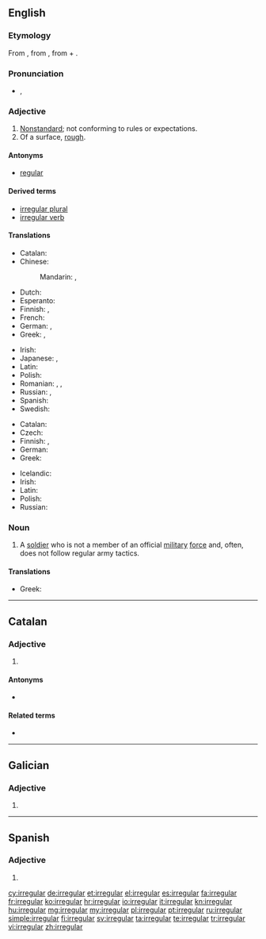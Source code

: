 {{also|irregulär}}
==English==
{{wikipedia}}

===Etymology===
From {{etyl|fro}} {{term|irreguler|lang=fro}}, from {{etyl|ML.}} {{term|irregularis|lang=la}}, from {{term|in-|lang=la}} + {{term|regularis|lang=la}}.

===Pronunciation===
* {{a|US}} {{IPA|/ɪˈrɛɡjəlɚ/}}, {{X-SAMPA|/I"rEgj@l@`/}}

===Adjective===
{{en-adj}}

# [[nonstandard|Nonstandard]]; not conforming to rules or expectations.
# Of a surface, [[rough]].

====Antonyms====
* [[regular]]

====Derived terms====
* [[irregular plural]]
* [[irregular verb]]

====Translations====
{{trans-top|nonstandard}}
* Catalan: {{t|ca|irregular}}
* Chinese:
*: Mandarin: {{t|zh|無常|sc=Hani}}, {{t|zh|无常|tr=wúcháng|sc=Hani}}
* Dutch: {{t-|nl|onregelmatig}}
* Esperanto: {{t|eo|neregulara}}
* Finnish: {{t-|fi|epäsäännöllinen}}, {{t-|fi|säännötön}}
* French: {{t|fr|irregulier}}
* German: {{t-|de|irregulär}}, {{t|de|unregelmäßig}}
* Greek: {{t|el|ακανόνιστος|m|tr=akanónistos|sc=Grek}}, {{t|el|αντικανονικός|m|tr=antikanonikós|sc=Grek}}
{{trans-mid}}
* Irish: {{t|ga|neamhrialta}}
* Japanese: {{t|ja|不規則|tr=ふきそく, fukisoku|sc=Jpan}}, {{t|ja|変則的|tr=へんそくてき, hensokuteki|sc=Jpan}}
* Latin: {{t|la|inconditus|m}}
* Polish: {{t|pl|nieregularny|m}}
* Romanian: {{t|ro|iregular|m|n}}, {{t|ro|nereglementar|m|n}}, {{t|ro|neregulat|m|n}}
* Russian: {{t|ru|неправильный|tr=neprávilʹnyj|sc=Cyrl}}, {{t|ru|нестандартный|tr=nestandártnyj|sc=Cyrl}}
* Spanish: {{t-|es|irregular}}
* Swedish: {{t+|sv|oregelbunden}}
{{trans-bottom}}

{{trans-top|in grammar, applied to verbs}}
* Catalan: {{t|ca|irregular}}
* Czech: {{t-|cs|nepravidelný|m}}
* Finnish: {{t-|fi|epäsäännöllinen}}, {{t-|fi|säännötön}}
* German: {{t|de|unregelmäßig}}
* Greek: {{t+|el|ανώμαλος|m|tr=anómalos|sc=Grek}}
{{trans-mid}}
* Icelandic: {{t+|is|óreglulegur|m}}
* Irish: {{t|ga|neamhrialta}}
* Latin: {{t|la|anomalus|m}}
* Polish: {{t|pl|nieregularny|m}}
* Russian: {{t|ru|неправильный|tr=neprávilʹnyj|sc=Cyrl}}
{{trans-bottom}}

===Noun===
{{en-noun}}

# A [[soldier]] who is not a member of an official [[military]] [[force]] and, often, does not follow regular army tactics.

====Translations====
{{trans-top|soldier}}
* Greek: {{t+|el|άτακτος|m|tr=átaktos|sc=Grek}}
{{trans-mid}}
{{trans-bottom}}

----

==Catalan==

===Adjective===
{{ca-adj|type=mf}}

# {{l|en|irregular}}

====Antonyms====
* {{l|ca|regular}}

====Related terms====
* {{l|ca|irregularitat}}

----

==Galician==

===Adjective===
{{gl-adj|f=irregular|pl=irregulares}}

# {{l|en|irregular}}

----

==Spanish==

===Adjective===
{{es-adj|pl=irregulares}}

# {{l|en|irregular}}

[[cy:irregular]]
[[de:irregular]]
[[et:irregular]]
[[el:irregular]]
[[es:irregular]]
[[fa:irregular]]
[[fr:irregular]]
[[ko:irregular]]
[[hr:irregular]]
[[io:irregular]]
[[it:irregular]]
[[kn:irregular]]
[[hu:irregular]]
[[mg:irregular]]
[[my:irregular]]
[[pl:irregular]]
[[pt:irregular]]
[[ru:irregular]]
[[simple:irregular]]
[[fi:irregular]]
[[sv:irregular]]
[[ta:irregular]]
[[te:irregular]]
[[tr:irregular]]
[[vi:irregular]]
[[zh:irregular]]